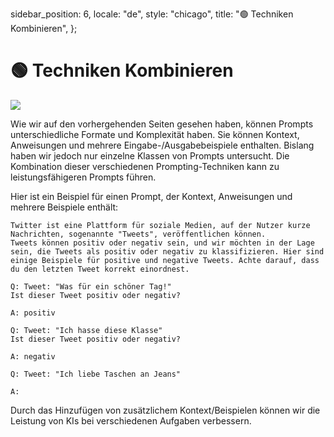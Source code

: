   sidebar_position: 6,
  locale: "de",
  style: "chicago",
  title: "🟢 Techniken Kombinieren",
};

# 🟢 Techniken Kombinieren

<div style={{ textAlign: "center" }}>
  <Image
    src={"/docs/assets/basics/combined_prompt.svg"}
    width={634}
    height={878}
    style={{
      width: "100%",
      height: "300px",
      verticalAlign: "top",
      margin: "auto",
    }}
  />
</div>

Wie wir auf den vorhergehenden Seiten gesehen haben, können Prompts unterschiedliche Formate und Komplexität haben. Sie können Kontext, Anweisungen und mehrere Eingabe-/Ausgabebeispiele enthalten. Bislang haben wir jedoch nur einzelne Klassen von Prompts untersucht. Die Kombination dieser verschiedenen Prompting-Techniken kann zu leistungsfähigeren Prompts führen.

Hier ist ein Beispiel für einen Prompt, der Kontext, Anweisungen und mehrere Beispiele enthält:

```text
Twitter ist eine Plattform für soziale Medien, auf der Nutzer kurze Nachrichten, sogenannte "Tweets", veröffentlichen können.
Tweets können positiv oder negativ sein, und wir möchten in der Lage sein, die Tweets als positiv oder negativ zu klassifizieren. Hier sind einige Beispiele für positive und negative Tweets. Achte darauf, dass du den letzten Tweet korrekt einordnest.

Q: Tweet: "Was für ein schöner Tag!"
Ist dieser Tweet positiv oder negativ?

A: positiv

Q: Tweet: "Ich hasse diese Klasse"
Ist dieser Tweet positiv oder negativ?

A: negativ

Q: Tweet: "Ich liebe Taschen an Jeans"

A:
```

Durch das Hinzufügen von zusätzlichem Kontext/Beispielen können wir die Leistung von KIs
bei verschiedenen Aufgaben verbessern.
